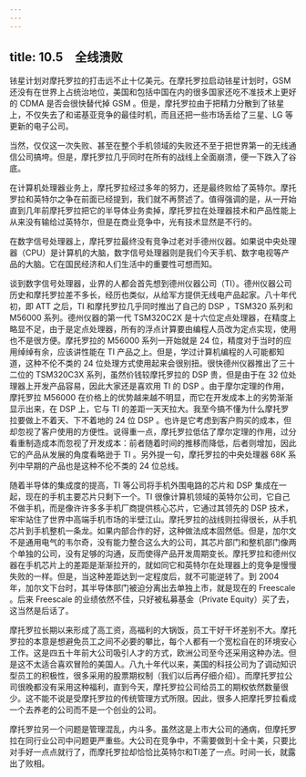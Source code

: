 ```yaml
---
---
---
```

title: 10.5　全线溃败
---



铱星计划对摩托罗拉的打击远不止十亿美元。在摩托罗拉启动铱星计划时，GSM 还没有在世界上占统治地位，美国和包括中国在内的很多国家还吃不准技术上更好的 CDMA 是否会很快替代掉 GSM 。但是，摩托罗拉由于把精力分散到了铱星上，不仅失去了和诺基亚竞争的最佳时机，而且还把一些市场丢给了三星、LG 等更新的电子公司。

当然，仅仅这一次失败、甚至在整个手机领域的失败还不至于把世界第一的无线通信公司搞垮。但是，摩托罗拉几乎同时在所有的战线上全面崩溃，便一下跌入了谷底。

在计算机处理器业务上，摩托罗拉经过多年的努力，还是最终败给了英特尔。摩托罗拉和英特尔之争在前面已经提到，我们就不再赘述了。值得强调的是，从一开始直到几年前摩托罗拉把它的半导体业务卖掉，摩托罗拉在处理器技术和产品性能上从来没有输给过英特尔，但是在商业竞争中，光有技术显然是不行的。

在数字信号处理器上，摩托罗拉最终没有竞争过老对手德州仪器。如果说中央处理器（CPU）是计算机的大脑，数字信号处理器则是我们今天手机、数字电视等产品的大脑。它在国民经济和人们生活中的重要性可想而知。

谈到数字信号处理器，业界的人都会首先想到德州仪器公司（TI）。德州仪器公司历史和摩托罗拉差不多长，经历也类似，从给军方提供无线电产品起家。八十年代初，即 ATT 之后，TI 和摩托罗拉几乎同时推出了自己的 DSP ，TSM320 系列和 M56000 系列。德州仪器的第一代 TSM320C2X 是十六位定点处理器，在精度上略显不足，由于是定点处理器，所有的浮点计算要由编程人员改为定点实现，使用也不是很方便。摩托罗拉的 M56000 系列一开始就是 24 位，精度对于当时的应用绰绰有余，应该讲性能在 TI 产品之上。但是，学过计算机编程的人可能都知道，这种不伦不类的 24 位处理方式使用起来会很别扭。很快德州仪器推出了三十二位的 TSM320C3X 系列，虽然价钱较摩托罗拉的 DSP 贵，但是由于在 32 位处理器上开发产品容易，因此大家还是喜欢用 TI 的 DSP 。由于摩尔定理的作用，摩托罗拉 M56000 在价格上的优势越来越不明显，而它在开发成本上的劣势渐渐显示出来，在 DSP 上，它与 TI 的差距一天天拉大。我至今搞不懂为什么摩托罗拉要做上不着天、下不着地的 24 位 DSP 。也许是它考虑到客户购买的成本，但却忽视了客户使用的方便性。说得重一点，摩托罗拉低估了摩尔定理的作用，过分看重制造成本而忽视了开发成本：前者随着时间的推移而降低，后者则增加，因此它的产品从发展的角度看略逊于 TI 。另外提一句，摩托罗拉的中央处理器 68K 系列中早期的产品也是这种不伦不类的 24 位总线。

随着半导体的集成度的提高，TI 等公司将手机外围电路的芯片和 DSP 集成在一起，现在的手机主要芯片只剩下一个。TI 很像计算机领域的英特尔公司，它自己不做手机，而是像许许多多手机厂商提供核心芯片，它通过其领先的 DSP 技术，牢牢站住了世界中高端手机市场的半壁江山。摩托罗拉的战线则拉得很长，从手机芯片到手机整机一条龙。如果内部合作的好，这种做法成本固然低。但是，加尔文不是通用电气的韦尔奇，没有能力整合这么大的公司，其芯片部门和整机部门像两个单独的公司，没有足够的沟通，反而使得产品开发周期变长。摩托罗拉和德州仪器在手机芯片上的差距是渐渐拉开的，就如同它和英特尔在处理器上的竞争是慢慢失败的一样。但是，当这种差距达到一定程度后，就不可能逆转了。到 2004 年，加尔文下台时，其半导体部门被迫分离出去单独上市，就是现在的 Freescale 。后来 Freescale 的业绩依然不佳，只好被私募基金（Private Equity）买了去，这当然是后话了。

摩托罗拉长期以来形成了高工资，高福利的大锅饭，员工干好干坏差别不大。摩托罗拉的本意是想避免员工之间不必要的攀比，每个人都有一个宽松自在的环境安心工作。这是四五十年前大公司吸引人才的方式，欧洲公司至今还采用这种办法。但是这不太适合喜欢冒险的美国人。八九十年代以来，美国的科技公司为了调动知识型员工的积极性，很多采用的股票期权制（我们以后再仔细介绍）。而摩托罗拉公司很晚都没有采用这种福利，直到今天，摩托罗拉公司给员工的期权依然数量很少。这不能不说是受摩托罗拉的传统管理方式所限。因此，很多人把摩托罗拉看成一个去养老的公司而不是一个创业的公司。

摩托罗拉另一个问题是管理混乱，内斗多。虽然这是上市大公司的通病，但摩托罗拉在同行业公司中问题更严重些。大公司在竞争中，不需要做到十全十美，只要比对手好一点点就行了，而摩托罗拉却恰恰比英特尔和TI差了一点。时间一长，就露出了败相。